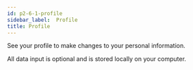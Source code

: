 ```yaml
---
id: p2-6-1-profile
sidebar_label:  Profile
title: Profile
---
```


See your profile to make changes to your personal information.

All data input is optional and is stored locally on your computer.